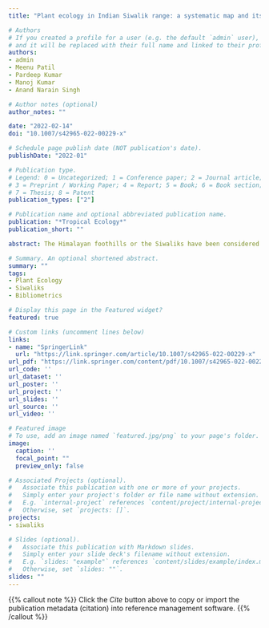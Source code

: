 ```yaml
---
title: "Plant ecology in Indian Siwalik range: a systematic map and its bibliometric analysis"

# Authors
# If you created a profile for a user (e.g. the default `admin` user), write the username (folder name) here 
# and it will be replaced with their full name and linked to their profile.
authors:
- admin
- Meenu Patil
- Pardeep Kumar
- Manoj Kumar
- Anand Narain Singh

# Author notes (optional)
author_notes: ""

date: "2022-02-14"
doi: "10.1007/s42965-022-00229-x"

# Schedule page publish date (NOT publication's date).
publishDate: "2022-01"

# Publication type.
# Legend: 0 = Uncategorized; 1 = Conference paper; 2 = Journal article;
# 3 = Preprint / Working Paper; 4 = Report; 5 = Book; 6 = Book section;
# 7 = Thesis; 8 = Patent
publication_types: ["2"]

# Publication name and optional abbreviated publication name.
publication: "*Tropical Ecology*"
publication_short: ""

abstract: The Himalayan foothills or the Siwaliks have been considered as one of the most fragile ecosystems of India. The underlying cause of degradation includes natural settings (geological formation and climate change) and human-mediated pressures (sandstone mining, urbanisation and developmental activities). Since the Siwaliks is associated with the livelihood of about 20 million people, it becomes imperative to respond appropriately for sustaining this ecologically fragile region. Ecological principles have great potential to develop sustainable practices for the conservation and management of natural resources. These principles offer nature-based solutions to sustain the ecologically sensitive and degraded ecosystems such as the ‘Siwaliks’. However, there is a need for concerted research to develop data-driven decisions for effective management. Therefore, a systematic analysis was conducted to assess the current patterns and knowledge gaps about plant ecological studies in the Indian Siwalik region. This article analysed the available peer-reviewed literature using established guidelines and bibliometric analyses. We found an increasing trend in the scientific output, and most studies were concentrated in the Siwalik region belonging to the Indian state of Uttarakhand. Although studies have been conducted on plant ecology, landscape ecology and ecosystem ecology have been disproportionately focused. Our findings suggest a growing interest in the plant ecology of the region; however, these studies seem relatively small compared to the complexity and diversity of this ecosystem structural and functional attributes. Further, with advances in computer application and remote sensing satellite data availability, we observed a shift towards ecological modelling studies, though experimental evidence also needs to be addressed.

# Summary. An optional shortened abstract.
summary: ""
tags:
- Plant Ecology
- Siwaliks
- Bibliometrics

# Display this page in the Featured widget?
featured: true

# Custom links (uncomment lines below)
links:
- name: "SpringerLink"
  url: "https://link.springer.com/article/10.1007/s42965-022-00229-x"
url_pdf: "https://link.springer.com/content/pdf/10.1007/s42965-022-00229-x.pdf"
url_code: ''
url_dataset: ''
url_poster: ''
url_project: ''
url_slides: ''
url_source: ''
url_video: ''

# Featured image
# To use, add an image named `featured.jpg/png` to your page's folder. 
image:
  caption: '' 
  focal_point: ""
  preview_only: false

# Associated Projects (optional).
#   Associate this publication with one or more of your projects.
#   Simply enter your project's folder or file name without extension.
#   E.g. `internal-project` references `content/project/internal-project/index.md`.
#   Otherwise, set `projects: []`.
projects: 
- siwaliks

# Slides (optional).
#   Associate this publication with Markdown slides.
#   Simply enter your slide deck's filename without extension.
#   E.g. `slides: "example"` references `content/slides/example/index.md`.
#   Otherwise, set `slides: ""`.
slides: ""
---
```


{{% callout note %}}
Click the *Cite* button above to copy or import the publication metadata (citation) into reference management software.
{{% /callout %}}
